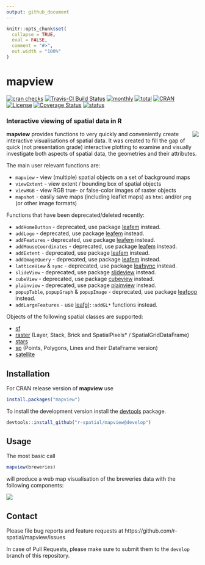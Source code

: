```yaml
---
output: github_document
---
```


```r
knitr::opts_chunk$set(
  collapse = TRUE,
  eval = FALSE,
  comment = "#>",
  out.width = "100%"
)
```

# mapview

[![cran checks](https://cranchecks.info/badges/worst/mapview)](https://cran.r-project.org/web/checks/check_results_mapview.html)
[![Travis-CI Build Status](https://travis-ci.org/r-spatial/mapview.svg?branch=develop)](https://travis-ci.org/r-spatial/mapview)
[![monthly](https://cranlogs.r-pkg.org/badges/mapview)](https://www.rpackages.io/package/mapview) 
[![total](https://cranlogs.r-pkg.org/badges/grand-total/mapview)](https://www.rpackages.io/package/mapview)
[![CRAN](https://www.r-pkg.org/badges/version/mapview?color=009999)](https://cran.r-project.org/package=mapview)
[![License](https://img.shields.io/badge/license-GPL%20%28%3E=%203%29-lightgrey.svg?style=flat)](https://www.gnu.org/licenses/gpl-3.0.html)
[![Coverage Status](https://img.shields.io/codecov/c/github/r-spatial/mapview/develop.svg)](https://codecov.io/github/r-spatial/mapview?branch=develop)
[![status](https://tinyverse.netlify.com/badge/mapview)](https://CRAN.R-project.org/package=mapview)

### Interactive viewing of spatial data in R

<a href="https://github.com/tim-salabim/mvl"><img align="right" src="https://github.com/tim-salabim/mvl/blob/cstriestohelp/imagery/animated/box_anim.gif?raw=true" /></a>

**mapview** provides functions to very quickly and conveniently create interactive visualisations of spatial data. It was created to fill the gap of quick (not presentation grade) interactive plotting to examine and visually investigate both aspects of spatial data, the geometries and their attributes.

The main user relevant functions are:

* `mapview` - view (multiple) spatial objects on a set of background maps
* `viewExtent` - view extent / bounding box of spatial objects
* `viewRGB` - view RGB true- or false-color images of raster objects
* `mapshot` - easily save maps (including leaflet maps) as `html` and/or `png` 
(or other image formats)

Functions that have been deprecated/deleted recently:

* `addHomeButton`  - deprecated, use package [leafem](https://CRAN.R-project.org/package=leafem) instead.
* `addLogo`  - deprecated, use package [leafem](https://CRAN.R-project.org/package=leafem) instead.
* `addFeatures`  - deprecated, use package [leafem](https://CRAN.R-project.org/package=leafem) instead.
* `addMouseCoordinates`  - deprecated, use package [leafem](https://CRAN.R-project.org/package=leafem) instead.
* `addExtent`  - deprecated, use package [leafem](https://CRAN.R-project.org/package=leafem) instead.
* `addImageQuery`  - deprecated, use package [leafem](https://CRAN.R-project.org/package=leafem) instead.
* `latticeView` & `sync` - deprecated, use package [leafsync](https://CRAN.R-project.org/package=leafsync) instead.
* `slideView` - deprecated, use package [slideview](https://CRAN.R-project.org/package=slideview) instead.
* `cubeView` - deprecated, use package [cubeview](https://CRAN.R-project.org/package=cubeview) instead.
* `plainview` - deprecated, use package [plainview](https://CRAN.R-project.org/package=plainview) instead.
* `popupTable`, `popupGraph` & `popupImage` - deprecated, use package [leafpop](https://CRAN.R-project.org/package=leafpop) instead.
* `addLargeFeatures` - use [leafgl](https://CRAN.R-project.org/package=leafgl)`::addGL*` functions instead.

Objects of the following spatial classes are supported:

* [sf](https://cran.r-project.org/package=sf)
* [raster](https://cran.r-project.org/package=raster) (Layer, Stack, Brick and SpatialPixels* / SpatialGridDataFrame)
* [stars](https://cran.r-project.org/package=stars)
* [sp](https://cran.r-project.org/package=sp) (Points, Polygons, Lines and their DataFrame version)
* [satellite](https://cran.r-project.org/package=satellite)


## Installation

For CRAN release version of **mapview** use


```r
install.packages("mapview")
```


To install the development version install the [devtools](https://cran.r-project.org/package=devtools) package.

```r
devtools::install_github("r-spatial/mapview@develop")
```


## Usage

The most basic call

```r
mapview(breweries)
```

will produce a web map visualisation of the breweries data with the following components:

![](man/figures/basic_small.png)

## Contact

Please file bug reports and feature requests at https://github.com/r-spatial/mapview/issues

In case of Pull Requests, please make sure to submit them to the `develop` branch of this repository.

